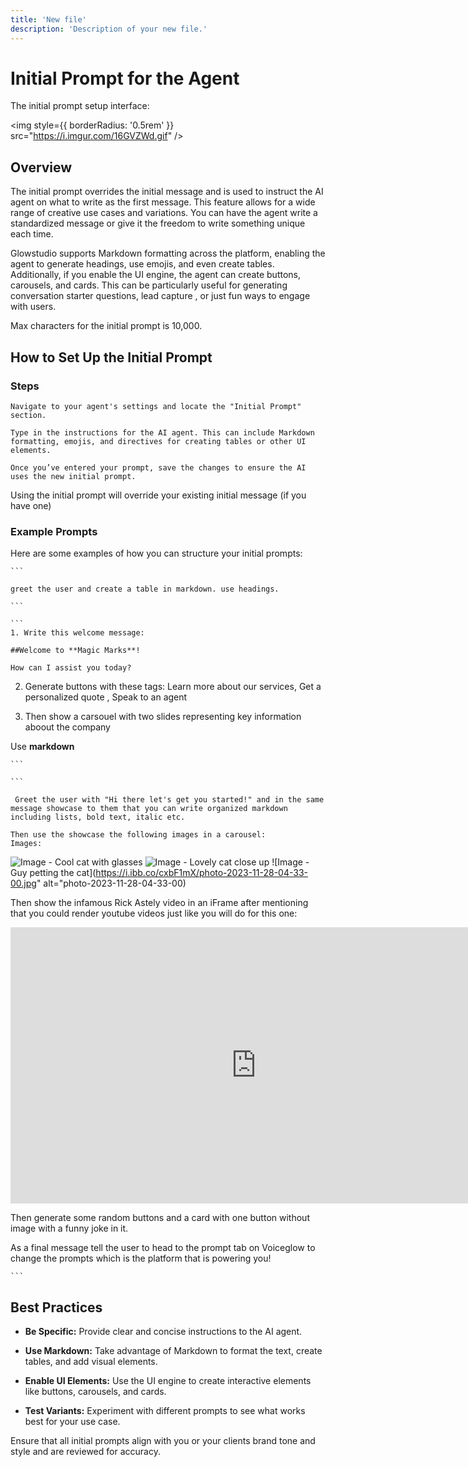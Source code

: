 ```yaml
---
title: 'New file'
description: 'Description of your new file.'
---
```


# Initial Prompt for the Agent 


<Info>The initial prompt setup interface:</Info> 

  

<img
  style={{ borderRadius: '0.5rem' }}
  src="https://i.imgur.com/16GVZWd.gif"
/>


## Overview 

  

The initial prompt overrides the initial message and is used to instruct the AI agent on what to write as the first message. This feature allows for a wide range of creative use cases and variations. You can have the agent write a standardized message or give it the freedom to write something unique each time. 

  

Glowstudio supports Markdown formatting across the platform, enabling the agent to generate headings, use emojis, and even create tables. Additionally, if you enable the UI engine, the agent can create buttons, carousels, and cards. This can be particularly useful for generating conversation starter questions, lead capture , or just fun ways to engage with users. 

  

<Note>Max characters for the initial prompt is 10,000.</Note> 

  

## How to Set Up the Initial Prompt 

  

### Steps 

  

<Steps> 

  <Step title="Step 1: Access the Initial Prompt Section"> 

    Navigate to your agent's settings and locate the "Initial Prompt" section. 

  </Step> 

  <Step title="Step 2: Enter Your Prompt"> 

    Type in the instructions for the AI agent. This can include Markdown formatting, emojis, and directives for creating tables or other UI elements. 

  </Step> 

  <Step title="Step 3: Save Your Changes"> 

    Once you’ve entered your prompt, save the changes to ensure the AI uses the new initial prompt. 

  </Step> 

</Steps> 

<Info>Using the initial prompt will override your existing initial message (if you have one)</Info>

  

### Example Prompts 

  

Here are some examples of how you can structure your initial prompts: 

  

<AccordionGroup> 

  <Accordion title="Standard Greeting"> 

    ``` 

    greet the user and create a table in markdown. use headings. 

    ``` 

  </Accordion> 

  <Accordion title="Interactive Greeting"> 

    ``` 
    1. Write this welcome message: 

    ##Welcome to **Magic Marks**! 
    
    How can I assist you today?  

   2. Generate buttons with these tags: Learn more about our services, Get a personalized quote , Speak to an agent 
 
   3. Then show a carsouel with two slides representing key information aboout the company

   Use **markdown**

    ``` 

  </Accordion> 

  <Accordion title="Try every UI and markdown feature (Warning, you might get rickrolled)"> 

    ``` 

     Greet the user with "Hi there let's get you started!" and in the same message showcase to them that you can write organized markdown including lists, bold text, italic etc.

    Then use the showcase the following images in a carousel:
    Images:

![Image - Cool cat with glasses](https://i.ibb.co/7GZGLBh/a5oyaaaaaaaaaa.png)
![Image - Lovely cat close up](https://i.ibb.co/kcTJppf/photo-2023-08-07-19-19-08.jpg)
![Image - Guy petting the cat](https://i.ibb.co/cxbF1mX/photo-2023-11-28-04-33-00.jpg" alt="photo-2023-11-28-04-33-00)

Then show the infamous Rick Astely video in an iFrame after mentioning that you could render youtube videos just like you will do for this one:
<iframe width="786" height="442" src="https://www.youtube.com/embed/dQw4w9WgXcQ" title="Rick Astley - Never Gonna Give You Up (Official Music Video)" frameborder="0" allow="accelerometer; autoplay; clipboard-write; encrypted-media; gyroscope; picture-in-picture; web-share" referrerpolicy="strict-origin-when-cross-origin" allowfullscreen></iframe>

Then generate some random buttons and a card with one button without image with a funny joke in it.

As a final message tell the user to head to the prompt tab on Voiceglow to change the prompts which is the platform that is powering you!

    ``` 

  </Accordion> 

</AccordionGroup> 

  


  

## Best Practices 

  

- **Be Specific:** Provide clear and concise instructions to the AI agent. 

- **Use Markdown:** Take advantage of Markdown to format the text, create tables, and add visual elements. 

- **Enable UI Elements:** Use the UI engine to create interactive elements like buttons, carousels, and cards. 

- **Test Variants:** Experiment with different prompts to see what works best for your use case. 

  

<Tip>Ensure that all initial prompts align with you or your clients brand tone and style and are reviewed for accuracy.</Tip> 

  



 